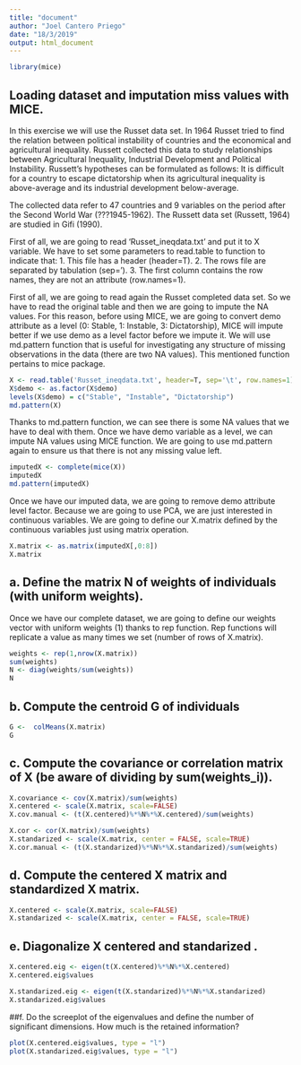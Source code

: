 ```yaml
---
title: "document"
author: "Joel Cantero Priego"
date: "18/3/2019"
output: html_document
---
```

```r
library(mice)
```

## Loading dataset and imputation miss values with MICE.

In this exercise we will use the Russet data set. In 1964 Russet tried to find the relation between political instability of countries and the economical and agricultural inequality. Russett collected this data to study relationships between Agricultural Inequality, Industrial Development and Political Instability. Russett's hypotheses can be formulated as follows: It is difficult for a country to escape dictatorship when its agricultural inequality is above-average and its industrial
development below-average.

The collected data refer to 47 countries and 9 variables on the period after the Second World War (???1945-1962). The Russett data set (Russett, 1964) are studied in Gifi (1990).
 
First of all, we are going to read 'Russet_ineqdata.txt' and put it to X variable. We have to set some parameters to read.table to function to indicate that:
1. This file has a header (header=T).
2. The rows file are separated by tabulation (sep='\t').
3. The first column contains the row names, they are not an attribute (row.names=1).

First of all, we are going to read again the Russet completed data set. So we have to read the original table and then we are going to impute the NA values. For this reason, before using MICE, we are going to convert demo attribute as a level (0: Stable, 1: Instable, 3: Dictatorship), MICE will impute better if we use demo as a level factor before we impute it. We will use md.pattern function that is useful for investigating any structure of missing observations in the data (there are two NA values). This mentioned function pertains to mice package. 

```r
X <- read.table('Russet_ineqdata.txt', header=T, sep='\t', row.names=1)
X$demo <- as.factor(X$demo)
levels(X$demo) = c("Stable", "Instable", "Dictatorship")
md.pattern(X)
```

Thanks to md.pattern function, we can see there is some NA values that we have to deal with them. Once we have demo variable as a level, we can impute NA values using MICE function. We are going to use md.pattern again to ensure us that there is not any missing value left. 

```r
imputedX <- complete(mice(X))
imputedX
md.pattern(imputedX)
```
Once we have our imputed data, we are going to remove demo attribute level factor. Because we are going to use PCA, we are just interested in continuous variables. We are going to define our X.matrix defined by the continuous variables just using matrix operation.

```r
X.matrix <- as.matrix(imputedX[,0:8])
X.matrix
```

## a. Define the matrix N of weights of individuals (with uniform weights).

Once we have our complete dataset, we are going to define our weights vector with uniform weights (1) thanks to rep function. Rep functions will replicate a value as many times we set (number of rows of X.matrix).

```r
weights <- rep(1,nrow(X.matrix))
sum(weights)
N <- diag(weights/sum(weights))
N
```

## b. Compute the centroid G of individuals

```r
G <-  colMeans(X.matrix)
G
```
## c. Compute the covariance or correlation matrix of X (be aware of dividing by sum(weights_i)).

```r
X.covariance <- cov(X.matrix)/sum(weights)
X.centered <- scale(X.matrix, scale=FALSE)
X.cov.manual <- (t(X.centered)%*%N%*%X.centered)/sum(weights)

X.cor <- cor(X.matrix)/sum(weights)
X.standarized <- scale(X.matrix, center = FALSE, scale=TRUE)
X.cor.manual <- (t(X.standarized)%*%N%*%X.standarized)/sum(weights)
```

## d. Compute the centered X matrix and standardized X matrix.

```r
X.centered <- scale(X.matrix, scale=FALSE)
X.standarized <- scale(X.matrix, center = FALSE, scale=TRUE)
```

## e. Diagonalize X centered and standarized .

```r
X.centered.eig <- eigen(t(X.centered)%*%N%*%X.centered)
X.centered.eig$values

X.standarized.eig <- eigen(t(X.standarized)%*%N%*%X.standarized)
X.standarized.eig$values
```

##f. Do the screeplot of the eigenvalues and define the number of significant dimensions. How much is the retained information?
```r
plot(X.centered.eig$values, type = "l")
plot(X.standarized.eig$values, type = "l")
```